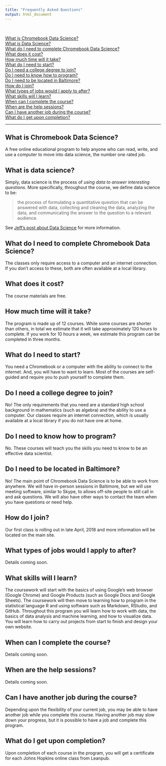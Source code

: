 ```yaml
---
title: "Frequently Asked Questions"
output: html_document
---
```


</br>

[What is Chromebook Data Science?](#what-is-chromebook-data-science)  
[What is Data Science?](#what-is-data-science)  
[What do I need to complete Chromebook Data Science?](#what-do-i-need-to-complete-chromebook-data-science)  
[What does it cost?](#what-does-it-cost)  
[How much time will it take?](#how-much-time-will-it-take)  
[What do I need to start?](#what-do-i-need-to-start)  
[Do I need a college degree to join?](#do-i-need-a-college-degree-to-join)  
[Do I need to know how to program?](#do-i-need-to-know-how-to-program)  
[Do I need to be located in Baltimore?](#do-i-need-to-be-located-in-baltimore)  
[How do I join?](#how-do-i-join)  
[What types of jobs would I apply to after?](#what-types-of-jobs-would-i-apply-to-after)  
[What skills will I learn?](#what-skills-will-i-learn)  
[When can I complete the course?](#when-can-i-complete-the-course)  
[When are the help sessions?](#when-are-the-help-sessions)  
[Can I have another job during the course?](#can-i-have-another-job-during-the-course)  
[What do I get upon completion?](#what-do-i-get-upon-completion)  

-----

## What is Chromebook Data Science?

A free online educational program to help anyone who can read, write, and use a computer to move into data science, the number one rated job.


## What is data science?

Simply, data science is the process of *using data to answer interesting questions*. More specifically, throughout the course, we define data science to be:

> the process of formulating a quantitative question that can be answered with data, collecting and cleaning the data, analyzing the data, and communicating the answer to the question to a relevant audience.

See [Jeff's post about Data Science](https://simplystatistics.org/2015/03/17/data-science-done-well-looks-easy-and-that-is-a-big-problem-for-data-scientists/) for more information.

## What do I need to complete Chromebook Data Science?

The classes only require access to a computer and an internet connection. If you don't access to these, both are often available at a local library.

## What does it cost? 

The course materials are free.

## How much time will it take?

The program is made up of 12 courses. While some courses are shorter than others, in total we estimate that it will take approximately 120 hours to complete. If you work for 10 hours a week, we estimate this program can be completed in three months. 

## What do I need to start?

You need a Chromebook or a computer with the ability to connect to the internet.  And, you will have to want to learn.  Most of the courses are self-guided and require you to push yourself to complete them. 

## Do I need a college degree to join?

No!  The only requirements that you need are a standard high school background in mathematics (such as algebra) and the ability to use a computer.  Our classes require an internet connection, which is usually available at a local library if you do not have one at home.

## Do I need to know how to program?

No. These courses will teach you the skills you need to know to be an effective data scientist.  

## Do I need to be located in Baltimore?

No!  The main point of Chromebook Data Science is to be able to work from anywhere.  We will have in-person sessions in Baltimore, but we will use meeting software, similar to Skype, to allows off-site people to still call in and ask questions.  We will also have other ways to contact the team when you have questions or need help.

## How do I join?

Our first class is rolling out in late April, 2018 and more information will be located on the main site.

## What types of jobs would I apply to after?

Details coming soon.

## What skills will I learn?

The coursework will start with the basics of using Google's web browser (Google Chrome) and Google Products (such as Google Docs and Google Sheets). The coursework will then move to learning how to program in the statistical language R and using software such as Markdown, RStudio, and GitHub. Throughout this program you will learn how to work with data, the basics of data analysis and machine learning, and how to visualize data. You will learn how to carry out projects from start to finish and design your own website.

## When can I complete the course?

Details coming soon.

## When are the help sessions?

Details coming soon.

## Can I have another job during the course?

Depending upon the flexibility of your current job, you may be able to have another job while you complete this course. Having another job may slow down your progress, but it is possible to have a job and complete this program. 

## What do I get upon completion?

Upon completion of each course in the program, you will get a certificate for each Johns Hopkins online class from Leanpub.